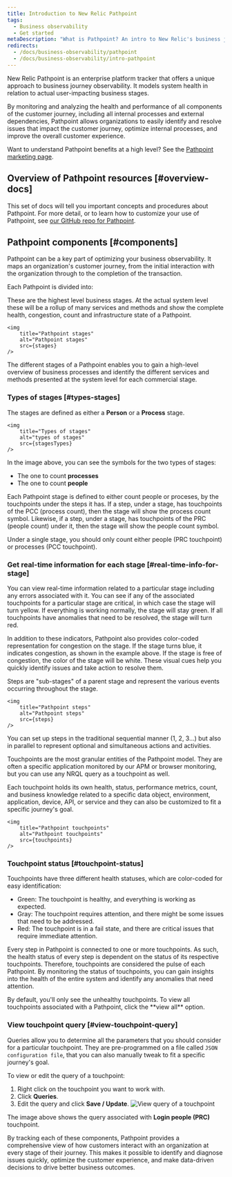 ```yaml
---
title: Introduction to New Relic Pathpoint
tags:
  - Business observability
  - Get started
metaDescription: "What is Pathpoint? An intro to New Relic's business journey observability."
redirects: 
  - /docs/business-observability/pathpoint
  - /docs/business-observability/intro-pathpoint
---
```







New Relic Pathpoint is an enterprise platform tracker that offers a unique approach to business journey observability. It models system health in relation to actual user-impacting business stages.

By monitoring and analyzing the health and performance of all components of the customer journey, including all internal processes and external dependencies, Pathpoint allows organizations to easily identify and resolve issues that impact the customer journey, optimize internal processes, and improve the overall customer experience. 

Want to understand Pathpoint benefits at a high level? See the [Pathpoint marketing page](https://newrelic.com/platform/pathpoint).

## Overview of Pathpoint resources [#overview-docs]

This set of docs will tell you important concepts and procedures about Pathpoint. For more detail, or to learn how to customize your use of Pathpoint, see [our GitHub repo for Pathpoint](https://github.com/newrelic/nr1-pathpoint).

## Pathpoint components [#components]

Pathpoint can be a key part of optimizing your business observability. It maps an organization's customer journey, from the initial interaction with the organization through to the completion of the transaction. 

Each Pathpoint is divided into:

<CollapserGroup>
<Collapser id="pathpoint-stages" title="Stages"> 

These are the highest level business stages. At the actual system level these will be a rollup of many services and methods and show the complete health, congestion, count and infrastructure state of a Pathpoint.

    <img
        title="Pathpoint stages"
        alt="Pathpoint stages"
        src={stages}
    />

The different stages of a Pathpoint enables you to gain a high-level overview of business processes and identify the different services and methods presented at the system level for each commercial stage.

### Types of stages [#types-stages] 
    
The stages are defined as either a **Person** or a **Process** stage. 

    <img
        title="Types of stages"
        alt="types of stages"
        src={stagesTypes}
    />

In the image above, you can see the symbols for the two types of stages:

* The one to count **processes**  
* The one to count **people**

Each Pathpoint stage is defined to either count people or proceses, by the touchpoints under the steps it has. If a step, under a stage, has touchpoints of the PCC (process count), then the stage will show the process count symbol. Likewise, if a step, under a stage, has touchpoints of the PRC (people count) under it, then the stage will show the people count symbol.

<Callout variant="important">

Under a single stage, you should only count either people (PRC touchpoint) or processes (PCC touchpoint).

</Callout>
    
### Get real-time information for each stage [#real-time-info-for-stage]

You can view real-time information related to a particular stage including any errors associated with it. You can see if any of the associated touchpoints for a particular stage are critical, in which case the stage will turn yellow. If everything is working normally, the stage will stay green. If all touchpoints have anomalies that need to be resolved, the stage will turn red.

In addition to these indicators, Pathpoint also provides color-coded representation for congestion on the stage. If the stage turns blue, it indicates congestion, as shown in the example above. If the stage is free of congestion, the color of the stage will be white. These visual cues help you quickly identify issues and take action to resolve them.

</Collapser>
<Collapser id="pathpoint-steps" title="Steps"> 

Steps are "sub-stages" of a parent stage and represent the various events occurring throughout the stage.

    <img
        title="Pathpoint steps"
        alt="Pathpoint steps"
        src={steps}
    />

You can set up steps in the traditional sequential manner (1, 2, 3...) but also in parallel to represent optional and simultaneous actions and activities.

</Collapser>
<Collapser id="pathpoint-touchpoints" title="Touchpoints">

Touchpoints are the most granular entities of the Pathpoint model. They are often a specific application monitored by our APM or browser monitoring, but you can use any NRQL query as a touchpoint as well.

Each touchpoint holds its own health, status, performance metrics, count, and business knowledge related to a specific data object, environment, application, device, API, or service and they can also be customized to fit a specific journey's goal.

    <img
        title="Pathpoint touchpoints"
        alt="Pathpoint touchpoints"
        src={touchpoints}
    />

### Touchpoint status [#touchpoint-status]

Touchpoints have three different health statuses, which are color-coded for easy identification:

* Green: The touchpoint is healthy, and everything is working as expected.
* Gray: The touchpoint requires attention, and there might be some issues that need to be addressed.
* Red: The touchpoint is in a fail state, and there are critical issues that require immediate attention.

Every step in Pathpoint is connected to one or more touchpoints. As such, the health status of every step is dependent on the status of its respective touchpoints. Therefore, touchpoints are considered the pulse of each Pathpoint. By monitoring the status of touchpoints, you can gain insights into the health of the entire system and identify any anomalies that need attention.

<Callout variant="tip">
    By default, you'll only see the unhealthy touchpoints. To view all touchpoints associated with a Pathpoint, click the **view all** option.
</Callout>

### View touchpoint query [#view-touchpoint-query]

Queries allow you to determine all the parameters that you should consider for a particular touchpoint. They are pre-programmed on a file called `JSON configuration file`, that you can also manually tweak to fit a specific journey's goal.

To view or edit the query of a touchpoint: 

1. Right click on the touchpoint you want to work with.
2. Click **Queries**.
3. Edit the query and click **Save / Update**.
    <img
        title="View query of a touchpoint"
        alt="View query of a touchpoint"
        src={viewQuery}
    />

The image above shows the query associated with **Login people (PRC)** touchpoint.

</Collapser>
</CollapserGroup>

By tracking each of these components, Pathpoint provides a comprehensive view of how customers interact with an organization at every stage of their journey. This makes it possible to identify and diagnose issues quickly, optimize the customer experience, and make data-driven decisions to drive better business outcomes.
